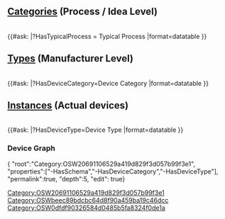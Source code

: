
==[[:Category:OSW20691106529a419d829f3d057b99f3e1|Categories]] (Process / Idea Level)==
<!--{{OslTemplate:LIMS/Common/Link |Create|Device|Category}} -->
<div class="pagebot-button" data-config='{  "params": {"categories": ["Category:OSW20691106529a419d829f3d057b99f3e1"]},    "label": "➕ Create Device Category" }'></div>
<br>
{{#ask: [[Category:OSW20691106529a419d829f3d057b99f3e1]]
|?HasTypicalProcess = Typical Process
|format=datatable
}}
==[[:Category:OSWbeec89bdcbc64d8f90a459ba19c46dcc|Types]] (Manufacturer Level) ==
<!--{{OslTemplate:LIMS/Common/Link |Create|Device|Type}} -->
<div class="pagebot-button" data-config='{    "params": {"categories": ["Category:OSWbeec89bdcbc64d8f90a459ba19c46dcc"]},    "label": "➕ Create Device Type" }'></div>
<br>
{{#ask: [[Category:OSWbeec89bdcbc64d8f90a459ba19c46dcc]]
|?HasDeviceCategory=Device Category
|format=datatable
}}


==[[:Category:OSWf0fe562f422d49c6877490b3dfee2f3f|Instances]] (Actual devices)==  
<!--{{OslTemplate:LIMS/Common/Link |Create|Device|Instance}} -->
<div class="pagebot-button" data-config='{    "params": {"categories": ["Category:OSWf0fe562f422d49c6877490b3dfee2f3f"]},    "label": "➕ Create Device Instance" }'></div>
<br>
{{#ask: [[Category:OSW0dfdf90326584d0485b5fa8324f0de1a]]
|?HasDeviceType=Device Type
|format=datatable
}}


{{Template:Editor/DrawIO
| file_name = On device instances, types, classes and metaclasses
| page_name = Category:OSWf0fe562f422d49c6877490b3dfee2f3f
| uuid = d33c9f1b-89bf-4b51-b6fd-9c3bcae0bc6b
| full_width = 0
}}

=== Device Graph ===
<div style="width: 100%;" class="InteractiveSemanticGraph">{ "root":"Category:OSW20691106529a419d829f3d057b99f3e1", "properties":["-HasSchema","-HasDeviceCategory","-HasDeviceType"], "permalink":true, "depth":5, "edit": true}</div>